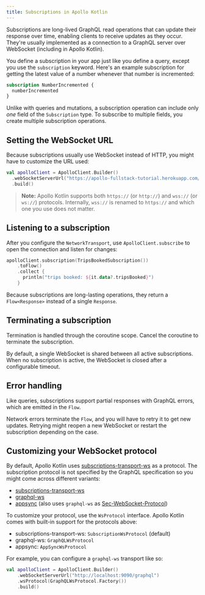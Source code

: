 ```yaml
---
title: Subscriptions in Apollo Kotlin
---
```


Subscriptions are long-lived GraphQL read operations that can update their response over time, enabling clients to receive updates as they occur. They're usually implemented as a connection to a GraphQL server over WebSocket (including in Apollo Kotlin).

You define a subscription in your app just like you define a query, except you use the `subscription` keyword. Here's an example subscription for getting the latest value of a number whenever that number is incremented:

```graphql
subscription NumberIncremented {
  numberIncremented
}
```

Unlike with queries and mutations, a subscription operation can include only _one_ field of the `Subscription` type. To subscribe to multiple fields, you create multiple subscription operations.

## Setting the WebSocket URL

Because subscriptions usually use WebSocket instead of HTTP, you might have to customize the URL used:

```kotlin
val apolloClient = ApolloClient.Builder()
  .webSocketServerUrl("https://apollo-fullstack-tutorial.herokuapp.com/graphql")
  .build()
```

> **Note:** Apollo Kotlin supports both `https://` (or `http://`) and `wss://` (or `ws://`) protocols. Internally, `wss://` is renamed to `https://` and which one you use does not matter.

## Listening to a subscription

After you configure the `NetworkTransport`, use `ApolloClient.subscribe` to open the connection and listen for changes:

```kotlin
apolloClient.subscription(TripsBookedSubscription())
    .toFlow()
    .collect {
      println("trips booked: ${it.data?.tripsBooked}")
    }
```

Because subscriptions are long-lasting operations, they return a `Flow<Response>` instead of a single `Response`.

## Terminating a subscription

Termination is handled through the coroutine scope. Cancel the coroutine to terminate the subscription.

By default, a single WebSocket is shared between all active subscriptions. When no subscription is active, the WebSocket is closed after a configurable timeout.

## Error handling

Like queries, subscriptions support partial responses with GraphQL errors, which are emitted in the `Flow`.

Network errors terminate the `Flow`, and you will have to retry it to get new updates. Retrying might reopen a new WebSocket or restart the subscription depending on the case.

## Customizing your WebSocket protocol

By default, Apollo Kotlin uses [subscriptions-transport-ws](https://github.com/apollographql/subscriptions-transport-ws/blob/master/PROTOCOL.md) as a protocol. The subscription protocol is not specified by the GraphQL specification so you might come across different variants:

* [subscriptions-transport-ws](https://github.com/apollographql/subscriptions-transport-ws/blob/master/PROTOCOL.md)
* [graphql-ws](https://github.com/enisdenjo/graphql-ws/blob/master/PROTOCOL.md)
* [appsync](https://docs.aws.amazon.com/appsync/latest/devguide/real-time-websocket-client.html) (also uses `graphql-ws` as [Sec-WebSocket-Protocol](https://datatracker.ietf.org/doc/html/rfc6455#section-1.2))

To customize your protocol, use the `WsProtocol` interface. Apollo Kotlin comes with built-in support for the protocols above:

* subscriptions-transport-ws: `SubscriptionWsProtocol` (default)
* graphql-ws: `GraphQLWsProtocol`
* appsync: `AppSyncWsProtocol`

For example, you can configure a `graphql-ws` transport like so:

```kotlin
val apolloClient = ApolloClient.Builder()
    .webSocketServerUrl("http://localhost:9090/graphql")
    .wsProtocol(GraphQLWsProtocol.Factory())
    .build()
```
